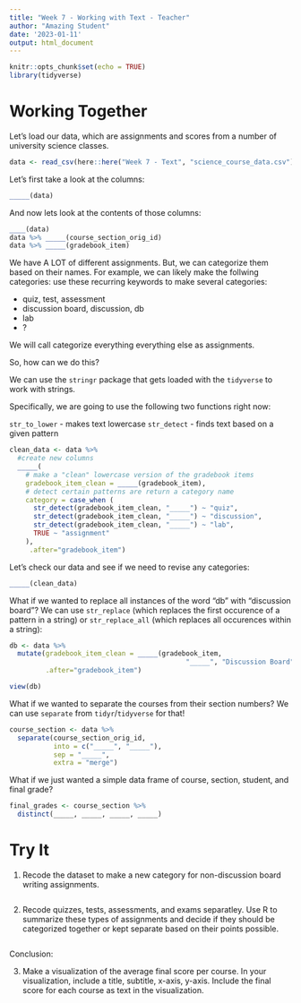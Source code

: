 ```yaml
---
title: "Week 7 - Working with Text - Teacher"
author: "Amazing Student"
date: '2023-01-11'
output: html_document
---
```


```r
knitr::opts_chunk$set(echo = TRUE)
library(tidyverse)
```

# Working Together

Let's load our data, which are assignments and scores from a number of university science classes.

```r
data <- read_csv(here::here("Week 7 - Text", "science_course_data.csv"))
```

Let's first take a look at the columns:

```r
_____(data)
```


And now lets look at the contents of those columns:

```r
____(data)
data %>% _____(course_section_orig_id)
data %>% _____(gradebook_item)
```

We have A LOT of different assignments. But, we can categorize them based on their names. For example, we can likely make the follwing categories: use these recurring keywords to make several categories:

- quiz, test, assessment
- discussion board, discussion, db
- lab
- ?

We will call categorize everything everything else as assignments.

So, how can we do this?

We can use the `stringr` package that gets loaded with the `tidyverse` to work with strings.

Specifically, we are going to use the following two functions right now:

`str_to_lower` - makes text lowercase
`str_detect` - finds text based on a given pattern

```r
clean_data <- data %>%
  #create new columns
  _____(
    # make a "clean" lowercase version of the gradebook items
    gradebook_item_clean = _____(gradebook_item),
    # detect certain patterns are return a category name
    category = case_when (
      str_detect(gradebook_item_clean, "_____") ~ "quiz",
      str_detect(gradebook_item_clean, "_____") ~ "discussion",
      str_detect(gradebook_item_clean, "_____") ~ "lab",
      TRUE ~ "assignment"
    ),
     .after="gradebook_item")
```

Let's check our data and see if we need to revise any categories:

```r
_____(clean_data)
```


What if we wanted to replace all instances of the word "db" with "discussion board"? We can use `str_replace` (which replaces the first occurence of a pattern in a string) or `str_replace_all` (which replaces all occurences within a string):

```r
db <- data %>%
  mutate(gradebook_item_clean = _____(gradebook_item, 
                                            "_____", "Discussion Board"),
         .after="gradebook_item")

view(db)
```

What if we wanted to separate the courses from their section numbers? We can use `separate` from `tidyr`/`tidyverse` for that!

```r
course_section <- data %>%
  separate(course_section_orig_id,
           into = c("_____", "_____"),
           sep = "_____",
           extra = "merge")
```


What if we just wanted a simple data frame of course, section, student, and final grade?

```r
final_grades <- course_section %>%
  distinct(_____, _____, _____, _____)
```


# Try It

<!-- Note to teacher: this section is intended to be done individually or with a partner/small group. Students can work on the assignment during class and share the results  -->

1. Recode the dataset to make a new category for non-discussion board writing assignments.

```r

```


2. Recode quizzes, tests, assessments, and exams separatley. Use R to summarize these types of assignments and decide if they should be categorized together or kept separate based on their points possible.

```r



```

Conclusion:


3. Make a visualization of the average final score per course. In your visualization, include a title, subtitle, x-axis, y-axis. Include the final score for each course as text in the visualization.

```r


```

